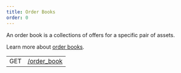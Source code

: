 ```yaml
---
title: Order Books
order: 0
---
```



An order book is a collections of offers for a specific pair of assets.

Learn more about [order books](../../../docs/glossary/order-books.mdx).

<EndpointsTable title="Endpoints">

|     |                            |
| --- | -------------------------- |
| GET | [/order_book](./single.mdx) |

</EndpointsTable>